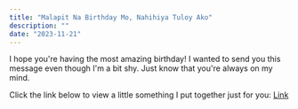 ```yaml
---
title: "Malapit Na Birthday Mo, Nahihiya Tuloy Ako"
description: ""
date: "2023-11-21"
---
```


I hope you're having the most amazing birthday! I wanted to send you this message even though I'm a bit shy. Just know that you're always on my mind.

Click the link below to view a little something I put together just for you:
[Link](https://rjeth.github.io/happy-birthday-b/ "Happy Birthday Ms. Vitug")
